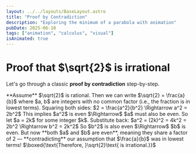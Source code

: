 ```yaml
---
layout: ../../layouts/BaseLayout.astro
title: "Proof by Contradiction"
description: "Exploring the minimum of a parabola with animation"
pubDate: 2025-06-10
tags: ["animation", "calculus", "visual"]
isAnimated: true
---
```



# Proof that $\sqrt{2}$ is irrational

Let's go through a classic **proof by contradiction** step-by-step.

<AnimatedProofStep client:load delay={0.1}>
**Assume** $\sqrt{2}$ is rational.  
Then we can write $\sqrt{2} = \frac{a}{b}$ where $a, b$ are integers with no common factor (i.e., the fraction is in lowest terms).
</AnimatedProofStep>

<AnimatedProofStep client:load delay={0.3}>
Squaring both sides:  
$2 = \frac{a^2}{b^2} \Rightarrow a^2 = 2b^2$
</AnimatedProofStep>

<AnimatedProofStep client:load delay={0.5}>
This implies $a^2$ is even $\Rightarrow$ $a$ must also be even.  
So let $a = 2k$ for some integer $k$.
</AnimatedProofStep>

<AnimatedProofStep client:load delay={0.7}>
Substitute back:  
$a^2 = (2k)^2 = 4k^2 = 2b^2 \Rightarrow b^2 = 2k^2$
</AnimatedProofStep>

<AnimatedProofStep client:load delay={0.9}>
So $b^2$ is also even $\Rightarrow$ $b$ is even.
</AnimatedProofStep>

<AnimatedProofStep client:load delay={1.1}>
But now **both $a$ and $b$ are even**, meaning they share a factor of 2 —  
**contradicting** our assumption that $\frac{a}{b}$ was in lowest terms!
</AnimatedProofStep>

<AnimatedProofStep client:load delay={1.3}>
$\boxed{\text{Therefore, }\sqrt{2}\text{ is irrational.}}$
</AnimatedProofStep>
